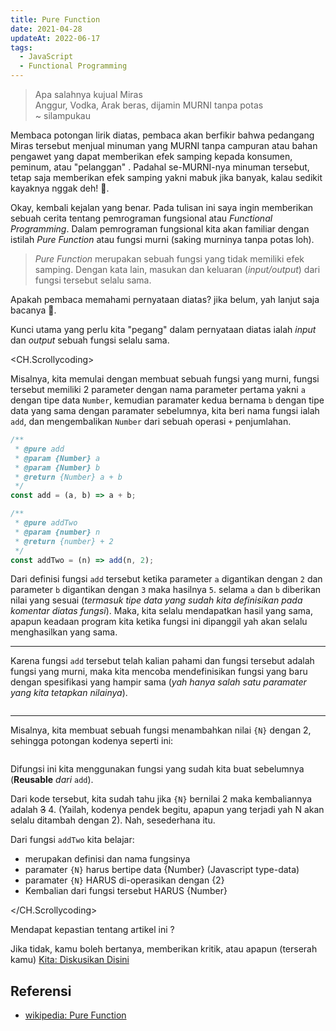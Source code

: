 ```yaml
---
title: Pure Function
date: 2021-04-28
updateAt: 2022-06-17
tags:
  - JavaScript
  - Functional Programming
---
```


> Apa salahnya kujual Miras\
> Anggur, Vodka, Arak beras, dijamin MURNI tanpa potas\
> \~ silampukau

Membaca potongan lirik diatas, pembaca akan berfikir bahwa pedangang Miras tersebut menjual minuman yang MURNI tanpa campuran atau bahan pengawet yang dapat memberikan efek samping kepada konsumen, peminum, atau "pelanggan" . Padahal se-MURNI-nya minuman tersebut, tetap saja memberikan efek samping yakni mabuk jika banyak, kalau sedikit kayaknya nggak deh! 👀.

Okay, kembali kejalan yang benar. Pada tulisan ini saya ingin memberikan sebuah cerita tentang pemrograman fungsional atau _Functional Programming_. Dalam pemrograman fungsional kita akan familiar dengan istilah _Pure Function_ atau fungsi murni (saking murninya tanpa potas loh).

> _Pure Function_ merupakan sebuah fungsi yang tidak memiliki efek samping. Dengan kata lain, masukan dan keluaran (_input/output_) dari fungsi tersebut selalu sama.

Apakah pembaca memahami pernyataan diatas? jika belum, yah lanjut saja bacanya 🙌.

Kunci utama yang perlu kita "pegang" dalam pernyataan diatas ialah _input_ dan _output_ sebuah fungsi selalu sama.

<CH.Scrollycoding>

Misalnya, kita memulai dengan membuat sebuah fungsi yang murni, fungsi tersebut memiliki 2 parameter dengan nama parameter pertama yakni `a` dengan tipe data `Number`, kemudian paramater kedua bernama `b` dengan tipe data yang sama dengan paramater sebelumnya, kita beri nama fungsi ialah `add`, dan mengembalikan `Number` dari sebuah operasi `+` penjumlahan.

```js pure.js focus=1:7
/**
 * @pure add
 * @param {Number} a
 * @param {Number} b
 * @return {Number} a + b
 */
const add = (a, b) => a + b;

/**
 * @pure addTwo
 * @param {number} n
 * @return {number} + 2
 */
const addTwo = (n) => add(n, 2);
```

Dari definisi fungsi `add` tersebut ketika parameter `a` digantikan dengan `2` dan parameter `b` digantikan dengan `3` maka hasilnya `5`. selama `a` dan `b` diberikan nilai yang sesuai (_termasuk tipe data yang sudah kita definisikan pada komentar diatas fungsi_). Maka, kita selalu mendapatkan hasil yang sama, apapun keadaan program kita ketika fungsi ini dipanggil yah akan selalu menghasilkan yang sama.

---

Karena fungsi `add` tersebut telah kalian pahami dan fungsi tersebut adalah fungsi yang murni, maka kita mencoba mendefinisikan fungsi yang baru dengan spesifikasi yang hampir sama (_yah hanya salah satu paramater yang kita tetapkan nilainya_).

```js pure.js focus=9:13

```

---

Misalnya, kita membuat sebuah fungsi menambahkan nilai `{N}` dengan 2, sehingga potongan kodenya seperti ini:

```js pure.js focus=14

```

Difungsi ini kita menggunakan fungsi yang sudah kita buat sebelumnya (**Reusable** _dari_ `add`).

Dari kode tersebut, kita sudah tahu jika `{N}` bernilai 2 maka kembaliannya adalah ~~3~~ 4. (Yailah, kodenya pendek begitu, apapun yang terjadi yah N akan selalu ditambah dengan 2). Nah, sesederhana itu.

Dari fungsi `addTwo` kita belajar:

- merupakan definisi dan nama fungsinya
- paramater `{N}` harus bertipe data {Number} (Javascript type-data)
- paramater `{N}` HARUS di-operasikan dengan {2}
- Kembalian dari fungsi tersebut HARUS {Number}

</CH.Scrollycoding>

Mendapat kepastian tentang artikel ini ?

Jika tidak, kamu boleh bertanya, memberikan kritik, atau apapun (terserah kamu) [Kita: Diskusikan Disini](https://github.com/ri7nz/rin.rocks/discussions/10)

## Referensi

- [wikipedia: Pure Function](https://en.wikipedia.org/wiki/Pure_function)
